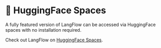 # 🤗 HuggingFace Spaces

A fully featured version of LangFlow can be accessed via HuggingFace spaces with no installation required.


<div style={{ marginBottom: '20px', display: 'flex', justifyContent: 'center' }}>
<ZoomableImage
  alt="Docusaurus themed image"
  sources={{
    light: 'img/hugging-face.png',
  }}
  />
</div>

Check out LangFlow on [HuggingFace Spaces](https://huggingface.co/spaces/Logspace/LangFlow).